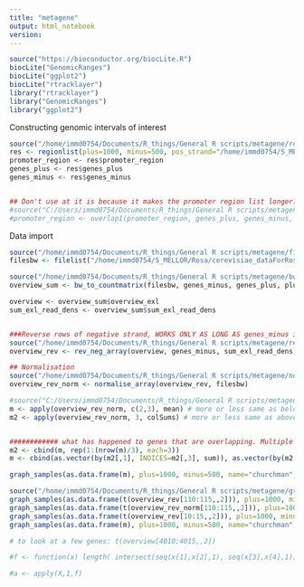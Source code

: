 ```yaml
---
title: "metagene"
output: html_notebook
version: 
---
```


```r
source("https://bioconductor.org/biocLite.R")
biocLite("GenomicRanges")
biocLite("ggplot2")
biocLite("rtracklayer")
library("rtracklayer")
library("GenomicRanges")
library("ggplot2")
```

Constructing genomic intervals of interest
```r
source("/home/immd0754/Documents/R_things/General R scripts/metagene/regionlist_length_yeast_FUN.R")
res <- regionlist(plus=1000, minus=500, pos_strand="/home/immd0754/S_MELLOR/Rosa/pos_strand_annotations.bed", neg_strand="/home/immd0754/S_MELLOR/Rosa/neg_strand_annotations.bed")
promoter_region <- res$promoter_region
genes_plus <- res$genes_plus
genes_minus <- res$genes_minus


## Don't use at it is because it makes the promoter region list longer??
#source("C:/Users/immd0754/Documents/R_things/General R scripts/metagene/overlap1_FUN.R")
#promoter_region <- overlap1(promoter_region, genes_plus, genes_minus, minus=500)

```



Data import
```r
source("/home/immd0754/Documents/R_things/General R scripts/metagene/filelist_FUN.R")
filesbw <- filelist("/home/immd0754/S_MELLOR/Rosa/cerevisiae_dataForRosa", "uzun", MinPlus_ann=c("plus|posstrand|unipos","minus|negstrand|unimin"))
``` 






```r
source("/home/immd0754/Documents/R_things/General R scripts/metagene/bw_to_countmatrix_FUN.R")
overview_sum <- bw_to_countmatrix(filesbw, genes_minus, genes_plus, plus, minus, MinPlus_ann=c("plus|posstrand|unipos","minus|negstrand|unimin"))

overview <- overview_sum$overview_exl
sum_exl_read_dens <- overview_sum$sum_exl_read_dens


###Reverse rows of negative strand, WORKS ONLY AS LONG AS genes_minus is first half, otherwise you have to change this bit
source("/home/immd0754/Documents/R_things/General R scripts/metagene/rev_neg_array_FUN.R")
overview_rev <- rev_neg_array(overview, genes_minus, sum_exl_read_dens)

## Normalisation
source("/home/immd0754/Documents/R_things/General R scripts/metagene/normalise_array_FUN.R")
overview_rev_norm <- normalise_array(overview_rev, filesbw)

#source("C:/Users/immd0754/Documents/R_things/General R scripts/metagene/bin_sum_withapply_FUN.R")
m <- apply(overview_rev_norm, c(2,3), mean) # more or less same as below
m2 <- apply(overview_rev_norm, 3, colSums) # more or less same as above


############ what has happened to genes that are overlapping. Multiple transcription start sites.
m2 <- cbind(m, rep(1:(nrow(m)/3), each=3))
m <- cbind(as.vector(by(m2[,1], INDICES=m2[,3], sum)), as.vector(by(m2[,2], INDICES=m2[,3], sum)))

graph_samples(as.data.frame(m), plus=1000, minus=500, name="churchman", filesbw)


```


```r
source("/home/immd0754/Documents/R_things/General R scripts/metagene/graph_samples_FUN.R")
graph_samples(as.data.frame(t(overview_rev[110:115,,2])), plus=1000, minus=500, name="churchman", filesbw)
graph_samples(as.data.frame(t(overview_rev_norm[110:115,,2])), plus=1000, minus=500, name="churchman_norm", filesbw)
graph_samples(as.data.frame(t(overview_rev[10:15,,2])), plus=1000, minus=500, name="churchman_norm", filesbw)
graph_samples(as.data.frame(m), plus=1000, minus=500, name="churchman", filesbw)

# to look at a few genes: t(overview[4010:4015,,2])
```
















```r
#f <- function(x) length( intersect(seq(x[1],x[2],1), seq(x[3],x[4],1)) )

#a <- apply(X,1,f)






```




